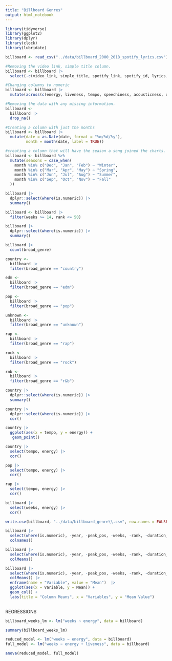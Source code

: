 ```yaml
---
title: "Billboard Genres"
output: html_notebook
---
```

```r
library(tidyverse)
library(ggplot2)
library(dplyr)
library(clock)
library(lubridate)
```

```r
billboard <- read_csv("../data/billboard_2000_2018_spotify_lyrics.csv")
```
```r
#Removing the video link, simple title column.
billboard <- billboard |> 
  select(-c(video_link, simple_title, spotify_link, spotify_id, lyrics, analysis_url))
```

```r
#Changing columns to numeric
billboard <- billboard |> 
  mutate(across(c(energy, liveness, tempo, speechiness, acousticness, danceability, duration_ms, loudness, valence), as.numeric))
```

```r
#Removing the data with any missing information.
billboard <- 
  billboard |> 
  drop_na()
```

```r
#Creating a column with just the months
billboard <- billboard |> 
  mutate(date = as.Date(date, format = "%m/%d/%y"),
         month = month(date, label = TRUE))
```

```r
#creating a column that will have the season a song joined the charts.
billboard <- billboard %>%
  mutate(seasons = case_when(
    month %in% c("Dec", "Jan", "Feb") ~ "Winter",
    month %in% c("Mar", "Apr", "May") ~ "Spring",
    month %in% c("Jun", "Jul", "Aug") ~ "Summer",
    month %in% c("Sep", "Oct", "Nov") ~ "Fall"
  ))
```

```r
billboard |> 
  dplyr::select(where(is.numeric)) |> 
  summary()
```

```r
billboard <- billboard |> 
  filter(weeks >= 14, rank <= 50)
```

```r
billboard |> 
  dplyr::select(where(is.numeric)) |> 
  summary()
```


```r
billboard |> 
  count(broad_genre)
```

```r
country <-
  billboard |> 
  filter(broad_genre == "country")
```

```r
edm <-
  billboard |> 
  filter(broad_genre == "edm")
```

```r
pop <-
  billboard |> 
  filter(broad_genre == "pop")
```

```r
unknown <-
  billboard |> 
  filter(broad_genre == "unknown")
```

```r
rap <-
  billboard |> 
  filter(broad_genre == "rap")
```

```r
rock <-
  billboard |> 
  filter(broad_genre == "rock")
```

```r
rnb <-
  billboard |> 
  filter(broad_genre == "r&b")
```

```r
country |> 
  dplyr::select(where(is.numeric)) |> 
  summary()
```

```r
country |> 
  dplyr::select(where(is.numeric)) |> 
  cor()
```

```r
country |> 
  ggplot(aes(x = tempo, y = energy)) +
   geom_point()
```
```r
country |> 
  select(tempo, energy) |> 
  cor()
```

```r
pop |> 
  select(tempo, energy) |> 
  cor()
```

```r
rap |> 
  select(tempo, energy) |> 
  cor()
```

```r
billboard |> 
  select(weeks, energy) |> 
  cor()
```



```r
write.csv(billboard, "../data/billboard_genre\\.csv", row.names = FALSE)
```

```r
billboard |> 
  select(where(is.numeric), -year, -peak_pos, -weeks, -rank, -duration_ms, -last_pos, -mode, -time_signature, -key) |> 
  colnames()
```

```r
billboard |> 
  select(where(is.numeric), -year, -peak_pos, -weeks, -rank, -duration_ms, -last_pos, -mode, -time_signature, -key, -tempo, -loudness) |> 
  colMeans()
```

```r
billboard |> 
  select(where(is.numeric), -year, -peak_pos, -weeks, -rank, -duration_ms, -last_pos, -mode, -time_signature, -key, -tempo, -loudness) |> 
  colMeans() |> 
  enframe(name = "Variable", value = "Mean")  |> 
  ggplot(aes(x = Variable, y = Mean)) +
  geom_col() +
  labs(title = "Column Means", x = "Variables", y = "Mean Value")
  
```
REGRESSIONS

```r
billboard_weeks_lm <- lm("weeks ~ energy", data = billboard)
```

```r
summary(billboard_weeks_lm)
```

```r
reduced_model <- lm("weeks ~ energy", data = billboard)
full_model <- lm("weeks ~ energy + liveness", data = billboard)

anova(reduced_model, full_model)
```

```r

```

```r

```








































